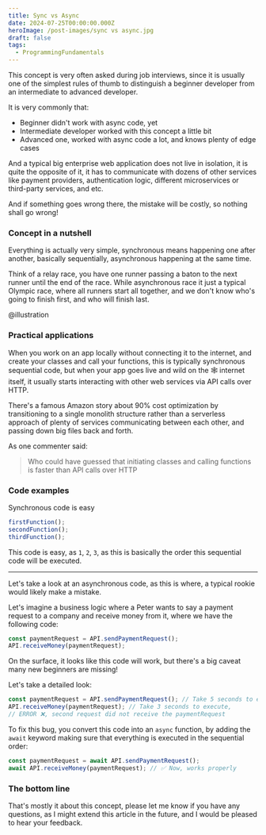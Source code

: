 ```yaml
---
title: Sync vs Async
date: 2024-07-25T00:00:00.000Z
heroImage: /post-images/sync vs async.jpg
draft: false
tags:
  - ProgrammingFundamentals
---
```


This concept is very often asked during job interviews, since it is usually one of the simplest rules of thumb to distinguish a beginner developer from an intermediate to advanced developer.

It is very commonly that:

* Beginner didn't work with async code, yet
* Intermediate developer worked with this concept a little bit
* Advanced one, worked with async code a lot, and knows plenty of edge cases

And a typical big enterprise web application does not live in isolation, it is quite the opposite of it, it has to communicate with dozens of other services like payment providers, authentication logic, different microservices  or third-party services, and etc.

And if something goes wrong there, the mistake will be costly, so nothing shall go wrong!

### Concept in a nutshell

Everything is actually very simple, synchronous means happening one after another, basically sequentially, asynchronous happening at the same time.

Think of a relay race, you have one runner passing a baton to the next runner until the end of the race. While asynchronous race it just a typical Olympic race, where all runners start all together, and we don't know who's going to finish first, and who will finish last.

@illustration

### Practical applications

When you work on an app locally without connecting it to the internet, and create your classes and call your functions, this is typically synchronous sequential code, but when your app goes live and wild on the 🕸 internet itself, it usually starts interacting with other web services via API calls over HTTP.

There's a famous Amazon story about 90% cost optimization by transitioning to a single monolith structure rather than a serverless approach of plenty of services communicating between each other, and passing down big files back and forth.

As one commenter said:

> Who could have guessed that initiating classes and calling functions is faster than API calls over HTTP

### Code examples

Synchronous code is easy

```typescript
firstFunction();
secondFunction();
thirdFunction();
```

This code is easy, as `1`, `2`, `3`, as this is basically the order this sequential code will be executed.

***

Let's take a look at an asynchronous code, as this is where, a typical rookie would likely make a mistake.

Let's imagine a business logic where a Peter wants to say a payment request to a company and receive money from it, where we have the following code:

```typescript
const paymentRequest = API.sendPaymentRequest();
API.receiveMoney(paymentRequest);
```

On the surface, it looks like this code will work, but there's a big caveat many new beginners are missing!

Let's take a detailed look:

```typescript
const paymentRequest = API.sendPaymentRequest(); // Take 5 seconds to execute
API.receiveMoney(paymentRequest); // Take 3 seconds to execute, 
// ERROR ❌, second request did not receive the paymentRequest
```

To fix this bug, you convert this code into an `async` function, by adding the `await` keyword making sure that everything is executed in the sequential order:

```typescript
const paymentRequest = await API.sendPaymentRequest();
await API.receiveMoney(paymentRequest); // ✅ Now, works properly
```

### The bottom line

That's mostly it about this concept, please let me know if you have any questions, as I might extend this article in the future, and I would be pleased to hear your feedback.
